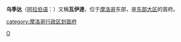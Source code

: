 {{Infobox Settlement
| name = 乌季达<br />وجدة
| image_skyline = Marche du vendredi - Sidi Yahya Oujda Maroc 15-04-2005.JPG
| imagesize = 250px
| image_caption = 
| image_flag = 
| image_shield = 
| pushpin_map = Morocco
| pushpin_label_position = bottom
| subdivision_type = 国家
| subdivision_name = {{MAR}}
| subdivision_type1 = [[摩洛哥行政区划|大区]]
| subdivision_name1 = [[东部大区_(摩洛哥)|东部大区]]
| subdivision_type2 = 
| subdivision_name2 = 
| elevation_m = 
| elevation_ft = 
| area_total_km2 = 
| population_as_of = 
| population_total = 
| population_density_km2 = 
| timezone = [[WET|WET]]
| utc_offset = +0
| timezone_DST = [[WEST|WEST]]
| utc_offset_DST = +1
| latd = 34
| latm = 41
| lats = 21
| latNS = N
| longd = 1
| longm = 54
| longs = 41
| longEW = W
| website =  
}}
'''乌季达'''（[[阿拉伯语|阿拉伯语]]：'''{{rtl-lang|ar|وجدة}}'''）又稱'''瓦伊達'''，位于[[摩洛哥|摩洛哥]]东部，是[[东部大区_(摩洛哥)|东部大区]]的首府。

{{Authority control}}
{{Morocco-stub}}

[[Category:摩洛哥城市|O]]
[[category:摩洛哥行政区划首府|category:摩洛哥行政区划首府]]